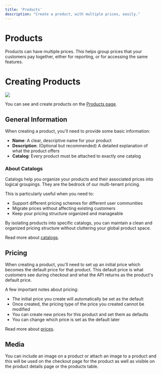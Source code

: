 ```yaml
---
title: 'Products'
description: "Create a product, with multiple prices, easily."
---
```


# Products

<Note>
Products can have multiple prices. This helps group prices that your customers pay together, either for reporting, or for accessing the same features.
</Note>


# Creating Products

<img src="https://share.cleanshot.com/nM6hvYCy" />

You can see and create products on the [Products page](https://app.flowglad.com/store/products).

## General Information

When creating a product, you'll need to provide some basic information:

- **Name**: A clear, descriptive name for your product
- **Description**: (Optional but recommended) A detailed explanation of what the product offers
- **Catalog**: Every product must be attached to exactly one catalog

### About Catalogs
<Note>
Catalogs help you organize your products and their associated prices into logical groupings. They are the bedrock of our multi-tenant pricing.
</Note>

This is particularly useful when you need to:

- Support different pricing schemes for different user communities
- Migrate prices without affecting existing customers
- Keep your pricing structure organized and manageable

By isolating products into specific catalogs, you can maintain a clean and organized pricing structure without cluttering your global product space.

Read more about [catalogs](/features/catalogs).


## Pricing

When creating a product, you'll need to set up an initial price which becomes the default price for that product. This default price is what customers see during checkout and what the API returns as the product's default price.

A few important notes about pricing:

- The initial price you create will automatically be set as the default
- Once created, the pricing type of the price you created cannot be modified
- You can create new prices for this product and set them as defaults
- You can change which price is set as the default later

Read more about [prices](/features/prices).

## Media

You can include an image on a product or attach an image to a product and this will be used on the checkout page for the product as well as visible on the product details page or the products table.